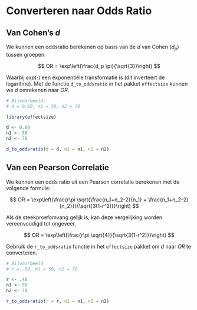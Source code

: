 
# Converteren naar Odds Ratio

## Van Cohen's $d$

We kunnen een oddsratio berekenen op basis van de $d$ van Cohen ($d_p$) tussen groepen:

$$
OR = \exp\left(\frac{d_p \pi}{\sqrt{3}}\right)
$$

Waarbij $exp(\cdot)$ een exponentiële transformatie is (dit inverteert de logaritme). Met de functie `d_to_oddsratio` in het pakket `effectsize` kunnen we $d$ omrekenen naar $OR$.

```r
# Bijvoorbeeld:
# d = 0.60, n1 = 50, n2 = 70

library(effectsize)

d <- 0.60
n1 <- 50
n2 <- 70

d_to_oddsratio(d = d, n1 = n1, n2 = n2)
```

## Van een Pearson Correlatie

We kunnen een odds ratio uit een Pearson correlatie berekenen met de volgende formule:

$$
OR = \exp\left(\frac{r\pi \sqrt{\frac{n_1+n_2-2}{n_1} + \frac{n_1+n_2-2}{n_2}}}{\sqrt{3(1-r^2)}}\right)
$$

Als de steekproefomvang gelijk is, kan deze vergelijking worden vereenvoudigd tot ongeveer,

$$
OR = \exp\left(\frac{r\pi \sqrt{4}}{\sqrt{3(1-r^2)}}\right)
$$

Gebruik de `r_to_oddsratio` functie in het `effectsize` pakket om $d$ naar $OR$ te converteren.

```r
# Bijvoorbeeld
# r = .50, n1 = 50, n2 = 70

r <- .40
n1 <- 50
n2 <- 70

r_to_oddsratio(r = r, n1 = n1, n2 = n2)
```

